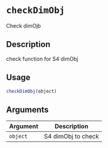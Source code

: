 # `checkDimObj`

Check dimOjb


## Description

check function for S4 dimObj


## Usage

```r
checkDimObj(object)
```


## Arguments

Argument      |Description
------------- |----------------
`object`     |     S4 dimObj to check



